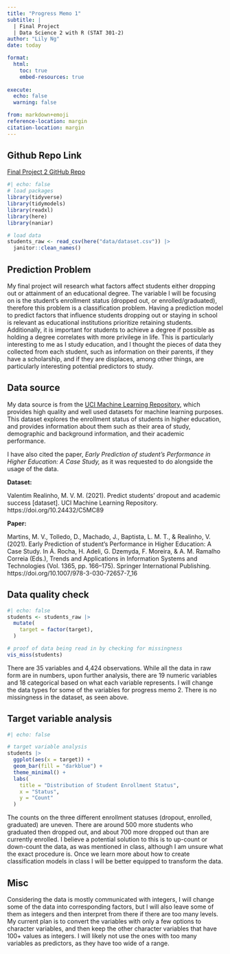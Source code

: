 ```yaml
---
title: "Progress Memo 1"
subtitle: |
  | Final Project 
  | Data Science 2 with R (STAT 301-2)
author: "Lily Ng"
date: today

format:
  html:
    toc: true
    embed-resources: true
    
execute:
  echo: false
  warning: false

from: markdown+emoji 
reference-location: margin
citation-location: margin
---
```


::: {.callout-tip icon="false"}
## Github Repo Link

[Final Project 2 GitHub Repo](https://github.com/stat301-2-2024-winter/final-project-2-lilyng3.git)
:::

```r
#| echo: false
# load packages
library(tidyverse)
library(tidymodels)
library(readxl)
library(here)
library(naniar)

# load data
students_raw <- read_csv(here("data/dataset.csv")) |> 
  janitor::clean_names()
```

## Prediction Problem

My final project will research what factors affect students either dropping out or attainment of an educational degree. The variable I will be focusing on is the student’s enrollment status (dropped out, or enrolled/graduated), therefore this problem is a classification problem. Having a prediction model to predict factors that influence students dropping out or staying in school is relevant as educational institutions prioritize retaining students. Additionally, it is important for students to achieve a degree if possible as holding a degree correlates with more privilege in life. This is particularly interesting to me as I study education, and I thought the pieces of data they collected from each student, such as information on their parents, if they have a scholarship, and if they are displaces, among other things, are particularly interesting potential predictors to study.

## Data source

My data source is from the [UCI Machine Learning Repository](#0), which provides high quality and well used datasets for machine learning purposes. This dataset explores the enrollment status of students in higher education, and provides information about them such as their area of study, demographic and background information, and their academic performance.

I have also cited the paper, *Early Prediction of student’s Performance in Higher Education: A Case Study,* as it was requested to do alongside the usage of the data.

**Dataset:**

Valentim Realinho, M. V. M. (2021). Predict students’ dropout and academic success \[dataset\]. UCI Machine Learning Repository. https://doi.org/10.24432/C5MC89 

**Paper:**

Martins, M. V., Tolledo, D., Machado, J., Baptista, L. M. T., & Realinho, V. (2021). Early Prediction of student’s Performance in Higher Education: A Case Study. In Á. Rocha, H. Adeli, G. Dzemyda, F. Moreira, & A. M. Ramalho Correia (Eds.), Trends and Applications in Information Systems and Technologies (Vol. 1365, pp. 166–175). Springer International Publishing. https://doi.org/10.1007/978-3-030-72657-7_16

## Data quality check

```r
#| echo: false
students <- students_raw |> 
  mutate(
    target = factor(target),
  )

# proof of data being read in by checking for missingness
vis_miss(students)
```

There are 35 variables and 4,424 observations. While all the data in raw form are in numbers, upon further analysis, there are 19 numeric variables and 18 categorical based on what each variable represents. I will change the data types for some of the variables for progress memo 2. There is no missingness in the dataset, as seen above.

## Target variable analysis

```r
#| echo: false

# target variable analysis
students |> 
  ggplot(aes(x = target)) +
  geom_bar(fill = "darkblue") +
  theme_minimal() +
  labs(
    title = "Distribution of Student Enrollment Status",
    x = "Status",
    y = "Count"
  )
```

The counts on the three different enrollment statuses (dropout, enrolled, graduated) are uneven. There are around 500 more students who graduated then dropped out, and about 700 more dropped out than are currently enrolled. I believe a potential solution to this is to up-count or down-count the data, as was mentioned in class, although I am unsure what the exact procedure is. Once we learn more about how to create classification models in class I will be better equipped to transform the data.

## Misc

Considering the data is mostly communicated with integers, I will change some of the data into corresponding factors, but I will also leave some of them as integers and then interpret from there if there are too many levels. My current plan is to convert the variables with only a few options to character variables, and then keep the other character variables that have 100+ values as integers. I will likely not use the ones with too many variables as predictors, as they have too wide of a range.
